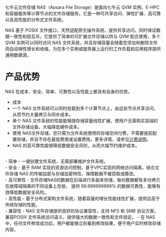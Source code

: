 七牛云文件存储 NAS（Apsara File Storage）是面向七牛云 QVM 实例、E-HPC 和容器服务等计算节点的文件存储服务。它是一种可共享访问、弹性扩展、高可靠以及高性能的分布式文件系统。

NAS 基于 POSIX 文件接口，天然适配原生操作系统，提供共享访问，同时保证数据一致性和锁互斥。它提供了简单的可扩展文件存储以供与 QVM 配合使用，多个 QVM 实例可以同时访问 NAS 文件系统，并且存储容量会随着您添加和删除文件而自动弹性增长和收缩，为在多个实例或服务器上运行的工作负载和应用程序提供通用数据源。



# **产品优势**
NAS 在成本、安全、简单、可靠性以及性能上都具有自身的优势。

- 成本
 - 一个 NAS 文件系统可以同时挂载到多个计算节点上，由这些节点共享访问，从而节约大量拷贝与同步成本。
 - 单个 NAS 文件系统的性能能够随存储容量线性扩展，使用户无需购买高端的文件存储设备，大幅降低硬件成本。
 - 使用 NAS文件存储，您只需为文件系统使用的存储空间付费，不需要提前配置存储，并且不存在最低费用或设置费用。更多详情，请参见[计费说明](https://developer.qiniu.com/qvm/manual/4238/qvm-billing-contrast)。
 - NAS 的高可靠性能够降低数据安全风险，从而大幅节约维护成本。
<br>
- 简单
 - 一键创建文件系统，无需部署维护文件系统。
<br>
- 安全
 - 基于 RAM 实现的资源访问控制，基于VPC实现的网络访问隔离，结合文件存储 NAS 的传输加密与存储加密特性，保障数据不被窃取或篡改。
<br>
- 高可靠性
 - 文件存储NAS的数据在后端进行多副本存储，每份数据都有多份拷贝在故障域隔离的不同设备上存放， 提供 99.999999999% 的数据可靠性，能够有效降低数据安全风险。
<br>
- 高性能
 - 基于分布式架构文件系统，随着容量的增长性能线性扩展，提供远高于传统存储的性能。
<br>
- 兼容性
 - NAS 文件存储提供良好的协议兼容性，支持 NFS 和 SMB 协议方案，兼容POSIX 文件系统访问语义，提供强大的数据一致性和文件锁定。
 - 在 NAS 中，任何文件修改成功后，用户都能够立刻看到修改结果，便于用户实时修改存储内容。